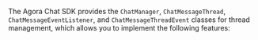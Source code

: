 <PlatformWrapper platform="react-native">

The Agora Chat SDK provides the `ChatManager`, `ChatMessageThread`, `ChatMessageEventListener`, and `ChatMessageThreadEvent` classes for thread management, which allows you to implement the following features:

</PlatformWrapper>